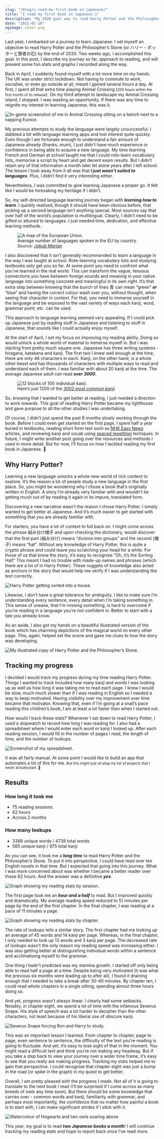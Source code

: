 ```yaml
---
slug: "/blog/i-read-my-first-book-in-japanese/"
title: "I read my first book in Japanese 🎉"
description: "My 2020 goal was to read Harry Potter and the Philosopher’s Stone (or ハリー・ポッターと賢者の石) by the end of the year. Two weeks ago, I accomplished this goal."
date: "2021-01-10"
ogimage: cover.png
---
```


Last year, I embarked on a journey to learn Japanese. I set myself an
objective to read Harry Potter and the Philosopher’s Stone (or <span lang="ja">
ハリー<span aria-hidden="true">・</span>ポッターと賢者の石</span>) by the end of 2020. Two weeks ago, I accomplished this goal. In this post, I describe
my journey so far, approach to reading, and will present some fun stats and graphs
I recorded along the way.

Back in April, I suddenly found myself with a lot more time on my hands.
The UK was under strict lockdown. Not having to commute to work,
socialise, or even go outside at all, meant I gained several hours a
day. At first, I spent all that extra time playing Animal Crossing (<small>200 hours within the first month of its release</small>). On my third
attempt to landscape my Animal Crossing island, I stopped. I was wasting an
opportunity. If there was any time to reignite my interest in learning Japanese,
this was it.

![In-game screenshot of me in Animal Crossing sitting on a bench next to a napping Eunice.](./animal-crossing.jpg "Taking a quick break after many hours of grueling construction work.")

My previous attempts to study the language were largely unsuccessful. I
dabbled a bit with language learning apps and lost interest quite
quickly. Even though I am fortunate enough to understand a fair amount
of Japanese already (thanks, mum), I just didn’t have much experience or
confidence in being able to acquire a new language. My time learning
French and German at school taught me that I could rote-learn vocabulary
lists, memorise a script by heart and get decent exam results. But I
didn’t retain any of that information a month later let alone years
after I left school. The lesson I took away from it all was that **_I just wasn’t suited to languages_**. Plus, I didn’t find it very
interesting either.

Nevertheless, I was committed to give learning Japanese a proper go. It
felt like I would be foresaking my heritage if I didn’t.

So, my self-directed language learning journey began with **_learning how to learn_**. I quickly realised, though it should have been
obvious before, that picking up a second language isn’t anything special. Most
sources say that over half of the world’s population is multilingual. Clearly, I
didn’t need to be gifted or attuned to languages. I just needed time,
dedication, and effective learning methods.

<figure>
  <img
    alt="A map of the European Union."
    src="./average-languages-spoken.jpg"
  />
  <figcaption>
    Average number of languages spoken in the EU by country. Source:
    <cite>
      <a href="https://jakubmarian.com/map-of-the-percentage-of-people-speaking-english-in-the-eu-by-country/">
        Jakub Marian
      </a>
    </cite>
  </figcaption>
</figure>

I also discovered that it isn’t generally recommended to learn a
language in the way I was taught at school. Rote-learning vocabulary
lists and studying textbooks only get you so far. At some point you need
to confront what you’ve learned in the real world. This can transform
the vague, tenuous connections you have between foreign sounds and
meaning in your native language into something concrete and meaningful
in its own right. It’s that extra step between knowing that the bunch of
lines <span lang="ja">青</span> can mean “green” **_or_** “blue” and
having the correct colour wash over you, without thought, when seeing
that character in context. For that, you need to immerse yourself in the
language and be exposed to the vast variety of ways each kanji, word,
grammar point, etc. can be used.

This approach to language learning seemed very appealing. If I could
pick up Japanese just by reading stuff in Japanese and listening to
stuff in Japanese, that sounds like I could actually enjoy myself.

At the start of April, I set my focus on improving my reading ability.
Doing so would unlock a whole world of material to immerse myself in.
But I was starting from pretty much square one. Japanese has three
writing systems - hiragana, katakana and kanji. The first two I knew
well enough at the time, there are only 46 characters in each. Kanji, on
the other hand, is a whole other beast and has thousands of characters
with multiple ways to read and understand each of them. I was familiar
with about 20 kanji at the time. The average Japanese adult can read
**_over 3000_**.

<figure>
  <img alt="12 blocks of 100 individual kanji." src="./kanji.png" />
  <figcaption>
    Here’s just 1200 of the
    <cite>
      <a href="https://upload.wikimedia.org/wikipedia/commons/1/11/3002_Kanji.svg">
        3002 most common kanji
      </a>
    </cite>
  </figcaption>
</figure>

So, knowing that I wanted to get better at reading, I just needed a
direction to work towards. This goal of reading Harry Potter became my
lighthouse and gave purpose to all the other studies I was undertaking.

Of course, I didn’t just spend the past 8 months slowly working through
the book. Before I could even get started on the first page, I spent
half a year buried in textbooks, reading short form text such as [NHK Easy News](https://www3.nhk.or.jp/news/easy/)
articles, and reviewing kanji and vocab using [spaced repetition](https://en.wikipedia.org/wiki/Spaced_repetition)
techiques. In future, I might write another post going over the
resources and methods I used in more detail. But for now, I’ll focus on
how I tackled reading my first book in Japanese. <span role="img" aria-label="Book">📖</span>

## Why Harry Potter?

Learning a new language unlocks a whole new world of rich content to
explore. It’s the reason a lot of people study a new language in the
first place. So, you might be wondering why I chose a book that’s
originally written in English. A story I’m already very familiar with
and wouldn’t be getting much out of by reading it again in its impure,
translated form.

Discovering a new narrative wasn’t the reason I chose Harry Potter. I
simply wanted to get better at Japanese. And it’s much easier to get
started with something that you are already familiar with.

For starters, you have a lot of context to full back on. I might come
across the phrase <span lang="ja">組み分け帽子</span> and upon checking
the dictionary, would discover that the first part (<span lang="ja">組み分け</span>)
means “division into groups” and the second (<span lang="ja">帽子</span>) means “hat”. Without any knowledge of Harry Potter,
this is quite a cryptic phrase and could leave you scratching your head for a
while. For those of us that know the story, it’s easy to recognise “Oh, it’s the
Sorting Hat!” This meant I had no trouble with made-up names and phrases (which
there are a lot of in Harry Potter). These nuggets of knowledge also acted as
anchors in the story that would help me verify if I was understanding the text
correctly.

![Harry Potter getting sorted into a house.](./sorting-hat.jpg "Anything but Slytherin, anything but Slytherin.")

Likewise, I don’t have a great tolerance for ambiguity. I like to make
sure I’m understanding every sentence, every detail when I’m taking
something in. This sense of unease, that I’m missing something, is hard
to overcome if you’re reading in a language you’re not confident in.
Better to start with a tale you already know.

As an aside, I also got my hands on a beautiful illustrated version of
the book which has charming depictions of the magical world on every
other page. This, again, helped set the scene and gave me clues to how
the story was developing.

![My illustrated copy of Harry Potter and the Philosopher’s Stone.](./illustrated-book.jpg "It’s so pretty.")

## Tracking my progress

I decided I would track my progress during my time reading Harry Potter.
Things I wanted to track included how many kanji and words I was looking
up as well as how long it was taking me to read each page. I knew I
would be slow, much much slower than if I was reading in English so I
needed a way to keep motivated. Having visibility over my improvement
over time became that motivator. Knowing that, even if I’m going at a
snail’s pace reading this children’s book, I am at least a lot faster
than when I started out.

How would I track these stats? Whenever I sat down to read Harry Potter,
I used a stopwatch to record how long I was reading for. I also had a
spreadsheet where I would enter each word or kanji I looked up. After
each reading session, I would fill in the number of pages I read, the
length of time, and the number of lookups.

![Screenshot of my spreadsheet.](./spreadsheet.png "My very ugly spreadsheet.")

It was all fairly manual. At some point I would like to build an app
that automates a lot of this for me. <small>But this might just sit atop my list
of projects that I never actuallystart. <span role="img" aria-label="See-No-Evil Monkey">🙈</span></small>

## Results

### How long it took me

- 75 reading sessions
- 62 hours
- Across 2 months

### How many lookups

- 3366 unique words / 4738 total words
- 565 unique kanji / 975 total kanji

As you can see, it took me a **_long time_** to read Harry Potter and
the Philosopher’s Stone. To put it into perspective, I could have read
over ten English novels in that time. But I expected that going into
this journey. What I was more concerned about was whether I became a
better reader over those 62 hours. And the answer was a definitive **_yes_**.

![Graph showing my reading stats by session.](./reading-stats-by-session.png)

The first page took me an **_hour and a half_** to read. But I
improved quickly and dramatically. My average reading speed reduced to
51 minutes per page by the end of the first chapter. In the final
chapter, I was reading at a pace of 11 minutes a page.

![Graph showing my reading stats by chapter.](./reading-stats-by-chapter.png)

The rate of lookups tells a similar story. The first chapter had me
looking up an average of 45 words and 14 kanji per page. Whereas, in the
final chapter, I only needed to look up 13 words and 3 kanji per page.
The decreased rate of lookups wasn’t the only reason my reading speed
was increasing either. I was also getting better at distinguishing
individual words within a sentence and acclimatising myself to the
grammar.

One thing I hadn’t predicted was my stamina growth. I started off only
being able to read half a page at a time. Despite being very motivated
(it was what the previous six months were leading up to after all), I
found it draining enough that I needed to take a break after 30-40
minutes. By chapter ten, I could read whole chapters in a single
sitting, spending almost three hours doing so.

And yet, progress wasn’t always linear. I clearly had some setbacks.
Notably, in chapter eight, we spend a lot of time with the infamous
Severus Snape. His style of speech was a lot harder to decipher than the
other characters, not least because of his liberal use of obscure kanji.

![Severus Snape forcing Ron and Harry to study.](./severus-snape.jpg "Professor, I’m trying my best!")

This was an important lesson I learned. From chapter to chapter, page to
page, even sentence to sentence, the difficulty of the text you’re
reading is going to fluctuate. And yet, it’s easy to lose sight of that
in the moment. You might read a difficult text and think you’re not
making any headway. But if you take a step back to view your journey
over a wider time frame, it’s easy to see that you really are making
progress. Tracking my stats helped me to gain that perspective. I could
recognise that chapter eight was just a bump in the road (or spike in
the graph) in my quest to get better.

Overall, I am pretty pleased with the progress I made. Not all of it is
going to translate to the next book I read (I’ll be surprised if I come
across as many breeds of owls any time soon). But there should be some
knowledge that carries over - common words and kanji, familiarity with
grammar, and perhaps most importantly, the confidence that no matter how
painful a book is to start with, I can make significant strides if I
stick with it.

![Watercolour of Hogwarts and two owls soaring above.](./hogwarts-owls.webp)

This year, my goal is to read **_two Japanese books a month_**! I
will continue tracking my reading stats and hope to report back once
I’ve read more.
